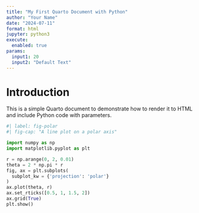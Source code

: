 ```yaml
---
title: "My First Quarto Document with Python"
author: "Your Name"
date: "2024-07-11"
format: html
jupyter: python3
execute: 
  enabled: true
params:
  input1: 20
  input2: "Default Text"
---
```


# Introduction

This is a simple Quarto document to demonstrate how to render it to HTML and include Python code with parameters.


```python
#| label: fig-polar
#| fig-cap: "A line plot on a polar axis"

import numpy as np
import matplotlib.pyplot as plt

r = np.arange(0, 2, 0.01)
theta = 2 * np.pi * r
fig, ax = plt.subplots(
  subplot_kw = {'projection': 'polar'} 
)
ax.plot(theta, r)
ax.set_rticks([0.5, 1, 1.5, 2])
ax.grid(True)
plt.show()
```
